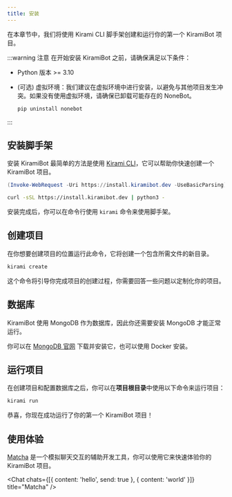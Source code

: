 ```yaml
---
title: 安装
---
```


在本章节中，我们将使用 Kirami CLI 脚手架创建和运行你的第一个 KiramiBot 项目。

:::warning 注意
在开始安装 KiramiBot 之前，请确保满足以下条件：

- Python 版本 >= 3.10
- (可选) 虚拟环境：我们建议在虚拟环境中进行安装，以避免与其他项目发生冲突。如果没有使用虚拟环境，请确保已卸载可能存在的 NoneBot。

  ```bash
  pip uninstall nonebot
  ```

:::

## 安装脚手架

安装 KiramiBot 最简单的方法是使用 [Kirami CLI](https://github.com/A-kirami/KiramiCLI)，它可以帮助你快速创建一个 KiramiBot 项目。


<Tabs groupId="platform">
<TabItem value="windows" label="Windows" default>

```powershell
(Invoke-WebRequest -Uri https://install.kiramibot.dev -UseBasicParsing).Content | py -
```

</TabItem>
<TabItem value="linux" label="Linux">

```bash
curl -sSL https://install.kiramibot.dev | python3 -
```

</TabItem>
</Tabs>

安装完成后，你可以在命令行使用 `kirami` 命令来使用脚手架。

## 创建项目

在你想要创建项目的位置运行此命令，它将创建一个包含所需文件的新目录。

```bash
kirami create
```

这个命令将引导你完成项目的创建过程，你需要回答一些问题以定制化你的项目。

## 数据库

KiramiBot 使用 MongoDB 作为数据库，因此你还需要安装 MongoDB 才能正常运行。

你可以在 [MongoDB 官网](https://www.mongodb.com/try/download/community) 下载并安装它，也可以使用 Docker 安装。

## 运行项目

在创建项目和配置数据库之后，你可以在**项目根目录**中使用以下命令来运行项目：

```bash
kirami run
```

恭喜，你现在成功运行了你的第一个 KiramiBot 项目！

## 使用体验

[Matcha](https://github.com/A-kirami/matcha) 是一个模拟聊天交互的辅助开发工具，你可以使用它来快速体验你的 KiramiBot 项目。


<Chat chats={[{ content: 'hello', send: true }, { content: 'world' }]} title="Matcha" />
